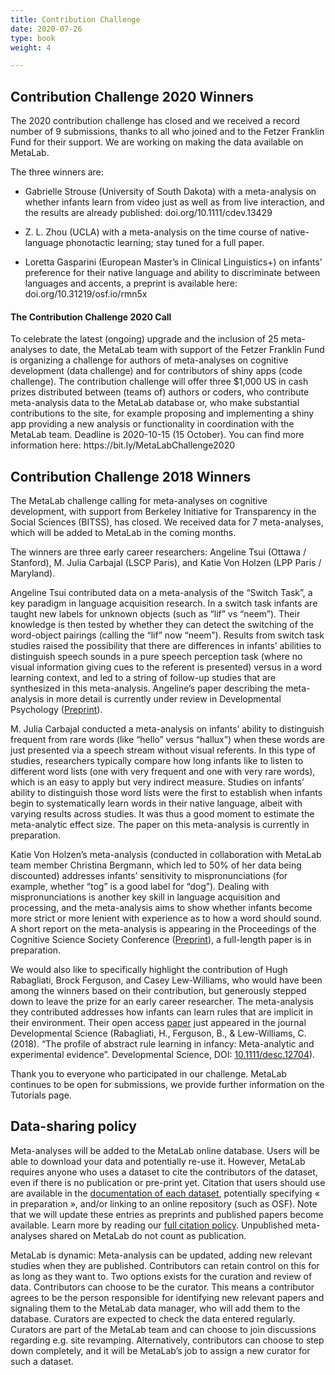```yaml
---
title: Contribution Challenge
date: 2020-07-26
type: book
weight: 4

---
```



## Contribution Challenge 2020 Winners

The 2020 contribution challenge has closed and we received a record number of 9 submissions, thanks to all who joined and to the Fetzer Franklin Fund for their support. We are working on making the data available on MetaLab.

The three winners are:   

* Gabrielle Strouse (University of South Dakota) with a meta-analysis on whether infants learn from video just as well as from live interaction, and the results are already published: doi.org/10.1111/cdev.13429  

* Z. L. Zhou (UCLA) with a meta-analysis on the time course of native-language phonotactic learning; stay tuned for a full paper.  

* Loretta Gasparini (European Master’s in Clinical Linguistics+) on infants' preference for their native language and ability to discriminate between languages and accents, a preprint is available here: doi.org/10.31219/osf.io/rmn5x 




#### The Contribution Challenge 2020 Call

To celebrate the latest (ongoing) upgrade and the inclusion of 25 meta-analyses to date, the MetaLab team with support of the Fetzer Franklin Fund is organizing a challenge for authors of meta-analyses on cognitive development (data challenge) and for contributors of shiny apps (code challenge). The contribution challenge will offer three $1,000 US in cash prizes distributed between (teams of) authors or coders, who contribute meta-analysis data to the MetaLab database or, who make substantial contributions to the site, for example proposing and implementing a shiny app providing a new analysis or functionality in coordination with the MetaLab team. Deadline is 2020-10-15 (15 October). 
You can find more information here: https://bit.ly/MetaLabChallenge2020


## Contribution Challenge 2018 Winners

The MetaLab challenge calling for meta-analyses on cognitive development, with support from Berkeley Initiative for Transparency in the Social Sciences (BITSS), has closed. We received data for 7 meta-analyses, which will be added to MetaLab in the coming months.

The winners are three early career researchers: Angeline Tsui (Ottawa / Stanford), M. Julia Carbajal (LSCP Paris), and Katie Von Holzen (LPP Paris / Maryland).

Angeline Tsui contributed data on a meta-analysis of the "Switch Task", a key paradigm in language acquisition research. In a switch task infants are taught new labels for unknown objects (such as "lif" vs "neem"). Their knowledge is then tested by whether they can detect the switching of the word-object pairings (calling the "lif" now "neem"). Results from switch task studies raised the possibility that there are differences in infants' abilities to distinguish speech sounds in a pure speech perception task (where no visual information giving cues to the referent is presented) versus in a word learning context, and led to a string of follow-up studies that are synthesized in this meta-analysis. Angeline's paper describing the meta-analysis in more detail is currently under review in Developmental Psychology ([Preprint](https://osf.io/uwe8g/)).

M. Julia Carbajal conducted a meta-analysis on infants’ ability to distinguish frequent from rare words (like "hello" versus "hallux") when these words are just presented via a speech stream without visual referents. In this type of studies, researchers typically compare how long infants like to listen to different word lists (one with very frequent and one with very rare words), which is an easy to apply but very indirect measure. Studies on infants' ability to distinguish those word lists were the first to establish when infants begin to systematically learn words in their native language, albeit with varying results across studies. It was thus a good moment to estimate the meta-analytic effect size. The paper on this meta-analysis is currently in preparation.

Katie Von Holzen's meta-analysis (conducted in collaboration with MetaLab team member Christina Bergmann, which led to 50% of her data being discounted) addresses infants' sensitivity to mispronunciations (for example, whether "tog" is a good label for "dog"). Dealing with mispronunciations is another key skill in language acquisition and processing, and the meta-analysis aims to show whether infants become more strict or more lenient with experience as to how a word should sound. A short report on the meta-analysis is appearing in the Proceedings of the Cognitive Science Society Conference ([Preprint](http://osf.io/nvc8m)), a full-length paper is in preparation.

We would also like to specifically highlight the contribution of Hugh Rabagliati, Brock Ferguson, and Casey Lew-Williams, who would have been among the winners based on their contribution, but generously stepped down to leave the prize for an early career researcher. The meta-analysis they contributed addresses how infants can learn rules that are implicit in their environment. Their open access [paper](https://onlinelibrary.wiley.com/doi/full/10.1111/desc.12704) just appeared in the journal Developmental Science (Rabagliati, H., Ferguson, B., & Lew-Williams, C. (2018). “The profile of abstract rule learning in infancy: Meta-analytic and experimental evidence”. Developmental Science, DOI: [10.1111/desc.12704](https://onlinelibrary.wiley.com/doi/full/10.1111/desc.12704)). 

Thank you to everyone who participated in our challenge. MetaLab continues to be open for submissions, we provide further information on the Tutorials page. 


## Data-sharing policy
Meta-analyses will be added to the MetaLab online database. Users will be able to download your data and potentially re-use it. However, MetaLab requires anyone who uses a dataset to cite the contributors of the dataset, even if there is no publication or pre-print yet. Citation that users should use are available in the [documentation of each dataset](/documentation.html#datasets), potentially specifying « in preparation », and/or linking to an online repository (such as OSF). Note that we will update these entries as preprints and published papers become available. Learn more by reading our [full citation policy](/publications.html).
Unpublished meta-analyses shared on MetaLab do not count as publication. 

MetaLab is dynamic: Meta-analysis can be updated, adding new relevant studies when they are published. Contributors can retain control on this for as long as they want to. Two options exists for the curation and review of data. Contributors can choose to be the curator. This means a contributor agrees to be the person responsible for identifying new relevant papers and signaling them to the MetaLab data manager, who will add them to the database. Curators are expected to check the data entered regularly. Curators are part of the MetaLab team and can choose to join discussions regarding e.g. site revamping. Alternatively, contributors can choose to step down completely, and it will be MetaLab’s job to assign a new curator for such a dataset. 
